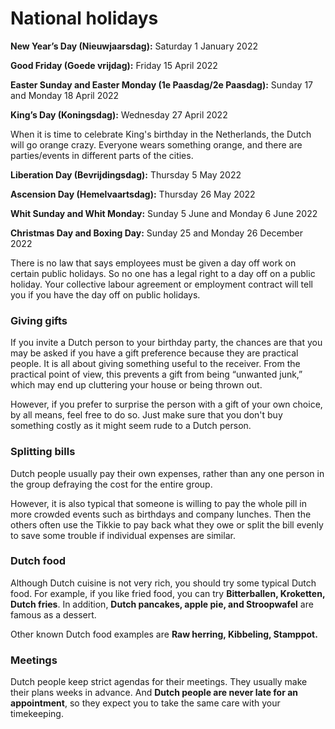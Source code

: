 
# National holidays 
**New Year’s Day (Nieuwjaarsdag):** Saturday 1 January 2022

<Youtube id="k21g_UYbivc" />

**Good Friday (Goede vrijdag):** Friday 15 April 2022

**Easter Sunday and Easter Monday (1e Paasdag/2e Paasdag):** Sunday 17 and Monday 18 April 2022

**King’s Day (Koningsdag):** Wednesday 27 April 2022

<Youtube id="2w-oFNCIhko" />

When it is time to celebrate King's birthday in the Netherlands, the Dutch will go orange crazy. Everyone wears something orange, and there are parties/events in different parts of the cities. 

**Liberation Day (Bevrijdingsdag):** Thursday 5 May 2022

**Ascension Day (Hemelvaartsdag):** Thursday 26 May 2022

**Whit Sunday and Whit Monday:** Sunday 5 June and Monday 6 June 2022

**Christmas Day and Boxing Day:** Sunday 25 and Monday 26 December 2022

<Callout>
  There is no law that says employees must be given a day off work on certain public holidays. So no one has a legal right to a day off on a public holiday. Your collective labour agreement or employment contract will tell you if you have the day off on public holidays.
</Callout>

### Giving gifts
If you invite a Dutch person to your birthday party, the chances are that you may be asked if you have a gift preference because they are practical people. It is all about giving something useful to the receiver. From the practical point of view, this prevents a gift from being “unwanted junk,” which may end up cluttering your house or being thrown out.

However, if you prefer to surprise the person with a gift of your own choice, by all means, feel free to do so. Just make sure that you don't buy something costly as it might seem rude to a Dutch person. 
### Splitting bills
Dutch people usually pay their own expenses, rather than any one person in the group defraying the cost for the entire group. 

However, it is also typical that someone is willing to pay the whole pill in more crowded events such as birthdays and company lunches. Then the others often use the Tikkie to pay back what they owe or split the bill evenly to save some trouble if individual expenses are similar. 
### Dutch food
Although Dutch cuisine is not very rich, you should try some typical Dutch food. For example, if you like fried food, you can try **Bitterballen, Kroketten, Dutch fries**. In addition, **Dutch pancakes, apple pie, and Stroopwafel** are famous as a dessert. 

Other known Dutch food examples are **Raw herring, Kibbeling, Stamppot.** 

<Youtube id="GywyHQT3_8A" />

### Meetings
Dutch people keep strict agendas for their meetings. They usually make their plans weeks in advance. And **Dutch people are never late for an appointment**, so they expect you to take the same care with your timekeeping. 
